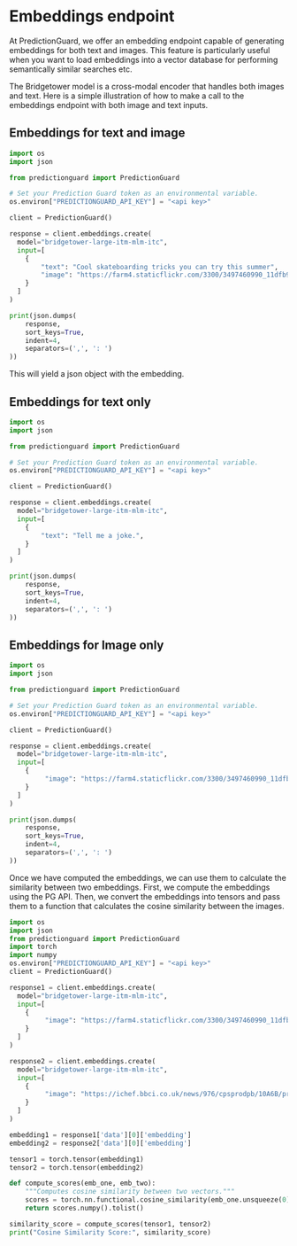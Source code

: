 # Embeddings endpoint

At PredictionGuard, we offer an embedding endpoint capable of generating embeddings for both text and images. This feature is particularly useful when you want to load embeddings into a vector database for performing semantically similar searches etc.

The Bridgetower model is a cross-modal encoder that handles both images and text. Here is a simple illustration of how to make a call to the embeddings endpoint with both image and text inputs.

## Embeddings for text and image

```Python
import os
import json

from predictionguard import PredictionGuard

# Set your Prediction Guard token as an environmental variable.
os.environ["PREDICTIONGUARD_API_KEY"] = "<api key>"

client = PredictionGuard()

response = client.embeddings.create(
  model="bridgetower-large-itm-mlm-itc",
  input=[
    {
        "text": "Cool skateboarding tricks you can try this summer",
        "image": "https://farm4.staticflickr.com/3300/3497460990_11dfb95dd1_z.jpg"
    }
  ]
)

print(json.dumps(
    response,
    sort_keys=True,
    indent=4,
    separators=(',', ': ')
))
```

This will yield a json object with the embedding.

## Embeddings for text only 

```Python
import os
import json

from predictionguard import PredictionGuard

# Set your Prediction Guard token as an environmental variable.
os.environ["PREDICTIONGUARD_API_KEY"] = "<api key>"

client = PredictionGuard()

response = client.embeddings.create(
  model="bridgetower-large-itm-mlm-itc",
  input=[
    {
        "text": "Tell me a joke.",
    }
  ]
)

print(json.dumps(
    response,
    sort_keys=True,
    indent=4,
    separators=(',', ': ')
))
```

## Embeddings for Image only

```Python
import os
import json

from predictionguard import PredictionGuard

# Set your Prediction Guard token as an environmental variable.
os.environ["PREDICTIONGUARD_API_KEY"] = "<api key>"

client = PredictionGuard()

response = client.embeddings.create(
  model="bridgetower-large-itm-mlm-itc",
  input=[
    {
         "image": "https://farm4.staticflickr.com/3300/3497460990_11dfb95dd1_z.jpg",
    }
  ]
)

print(json.dumps(
    response,
    sort_keys=True,
    indent=4,
    separators=(',', ': ')
))
```

Once we have computed the embeddings, we can use them to calculate the similarity between two embeddings. First, we compute the embeddings using the PG API. Then, we convert the embeddings into tensors and pass them to a function that calculates the cosine similarity between the images.

```Python
import os
import json
from predictionguard import PredictionGuard
import torch
import numpy
os.environ["PREDICTIONGUARD_API_KEY"] = "<api key>"
client = PredictionGuard()

response1 = client.embeddings.create(
  model="bridgetower-large-itm-mlm-itc",
  input=[
    {
         "image": "https://farm4.staticflickr.com/3300/3497460990_11dfb95dd1_z.jpg",
    }
  ]
)

response2 = client.embeddings.create(
  model="bridgetower-large-itm-mlm-itc",
  input=[
    {
         "image": "https://ichef.bbci.co.uk/news/976/cpsprodpb/10A6B/production/_133130286_gettyimages-1446849679.jpg",
    }
  ]
)

embedding1 = response1['data'][0]['embedding']
embedding2 = response2['data'][0]['embedding']

tensor1 = torch.tensor(embedding1)
tensor2 = torch.tensor(embedding2)

def compute_scores(emb_one, emb_two):
    """Computes cosine similarity between two vectors."""
    scores = torch.nn.functional.cosine_similarity(emb_one.unsqueeze(0), emb_two.unsqueeze(0))
    return scores.numpy().tolist()

similarity_score = compute_scores(tensor1, tensor2)
print("Cosine Similarity Score:", similarity_score)
```
